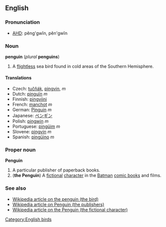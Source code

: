 ==English==
===Pronunciation===
*[[w:AHD|AHD]]: pĕng'gwĭn, pĕn'gwĭn

=== Noun ===
'''penguin''' (''plural'' '''penguins''')

# A [[flightless]] sea bird found in cold areas of the Southern Hemisphere.

==== Translations ====
*Czech: [[tučňák]], [[pingvin]], ''m''
*Dutch: [[pinguïn]] ''m''
*Finnish: [[pingviini]]
*French: [[manchot]] ''m''<!--note that "pinguin" is a faux ami-->
*German: [[Pinguin]] ''m''
*Japanese: [[ペンギン]]
*Polish: [[pingwin]] ''m''
*Portuguese: [[pingüim]] ''m''
*Slovene: [[pingvin]] ''m''
*Spanish: [[pingüino]] ''m''

=== Proper noun ===
'''Penguin'''

#A particular publisher of paperback books.
#('''the Penguin''') A [[fictional]] [[character]] in the [[Batman]] [[comic book]]s and films.

===See also===
*[[w:Penguin|Wikipedia article on the penguin (the bird)]]
*[[w:Penguin_Books|Wikipedia article on Penguin (the publishers)]]
*[[w:The_Penguin|Wikipedia article on the Penguin (the fictional character)]]

[[Category:English birds]]